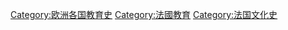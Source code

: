 [[Category:欧洲各国教育史|Category:欧洲各国教育史]]
[[Category:法國教育|Category:法國教育]]
[[Category:法国文化史|Category:法国文化史]]